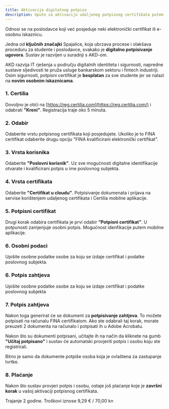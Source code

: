 ```yaml
---
title: Aktivacija digitalnog potpisa
description: Upute za aktivaciju udaljenog potpisnog certifikata putem Certilia
---
```


<Note>
  Odnosi se na poslodavce koji već posjeduje neki elektronički certifikat ili
  e-osobnu iskaznicu.
</Note>

Jedna od **ključnih značajki** Spajalice, koja
ubrzava procese i olakšava proceduru za
studente i poslodavce, svakako je **digitalno
potpisivanje ugovora**. Sustav je razvijen u
suradnji s AKD-om.

AKD razvija IT rješenja u području digitalnih
identiteta i sigurnosti, napredne sustave
sljedivosti te pruža usluge bankarskom
sektoru i fintech industriji. Osim sigurnosti,
potpisni certifikat je **besplatan** za sve
studente jer se nalazi na **novim osobnim
iskaznicama**.

### 1. Certilia

Dovoljno je otići na [https://reg.certilia.com](https://reg.certilia.com/) i odabrati **"Kreni"**.
Registracija traje oko 5 minuta.

### 2. Odabir

Odaberite vrstu potpisnog certifikata koji posjedujete. Ukoliko je to FINA certifikat
odaberite drugu opciju "FINA kvalificirani elektronički certifikat".

### 3. Vrsta korisnika

Odaberite **"Poslovni korisnik"**. Uz sve mogućnosti digitalne identifikacije otvarate
i kvalificirani potpis u ime poslovnog subjekta.

### 4. Vrsta certifikata

Odaberite **"Certifikat u cloudu"**. Potpisivanje dokumenata i prijava
na servise korištenjem udaljenog certifikata i Certilia mobilne aplikacije.

### 5. Potpisni certifikat

Drugi korak odabira certifikata je prvi odabir **“Potpisni certifikat”**.
U potpunosti zamjenjuje osobni potpis. Mogućnost idenfikacije putem mobilne aplikacije.

### 6. Osobni podaci

Upišite osobne podatke osobe za koju se izdaje certifikat i podatke poslovnog subjekta.

### 6. Potpis zahtjeva

Upišite osobne podatke osobe za koju se izdaje certifikat i podatke poslovnog subjekta

### 7. Potpis zahtjeva

Nakon toga generirat će se dokument za **potpisivanje zahtjeva**. To možete potpisati na računalu
FINA certifikatom. Ako ste odabrali taj korak, morate preuzeti 2 dokumenta na računalo i potpisati
ih u Adobe Acrobatu.

Nakon što su dokumenti potpisani, učitajte ih na način da kliknete na gumb **"Učitaj potpisano"** i
sustav će automatski provjeriti potpis i osobu koju ste registrirali.

<Warning>
  Bitno je samo da dokumente potpiše osoba koja je ovlaštena za zastupanje
  tvrtke.
</Warning>

### 8. Plaćanje

Nakon što sustav provjeri potpis i osobu, ostaje još plaćanje koje je **završni korak** u vašoj
aktivaciji potpisnog certifikata.

<Note>Trajanje 2 godine. Troškovi iznose 9,29 € / 70,00 kn</Note>

